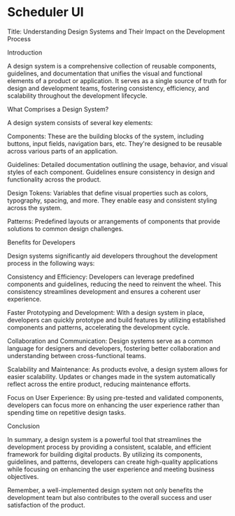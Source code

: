 
<Meta title="Introduction" />

# Scheduler UI

Title: Understanding Design Systems and Their Impact on the Development Process

Introduction

A design system is a comprehensive collection of reusable components, guidelines, and documentation that unifies the visual and functional elements of a product or application. It serves as a single source of truth for design and development teams, fostering consistency, efficiency, and scalability throughout the development lifecycle.

What Comprises a Design System?

A design system consists of several key elements:

Components: These are the building blocks of the system, including buttons, input fields, navigation bars, etc. They're designed to be reusable across various parts of an application.

Guidelines: Detailed documentation outlining the usage, behavior, and visual styles of each component. Guidelines ensure consistency in design and functionality across the product.

Design Tokens: Variables that define visual properties such as colors, typography, spacing, and more. They enable easy and consistent styling across the system.

Patterns: Predefined layouts or arrangements of components that provide solutions to common design challenges.

Benefits for Developers

Design systems significantly aid developers throughout the development process in the following ways:

Consistency and Efficiency: Developers can leverage predefined components and guidelines, reducing the need to reinvent the wheel. This consistency streamlines development and ensures a coherent user experience.

Faster Prototyping and Development: With a design system in place, developers can quickly prototype and build features by utilizing established components and patterns, accelerating the development cycle.

Collaboration and Communication: Design systems serve as a common language for designers and developers, fostering better collaboration and understanding between cross-functional teams.

Scalability and Maintenance: As products evolve, a design system allows for easier scalability. Updates or changes made in the system automatically reflect across the entire product, reducing maintenance efforts.

Focus on User Experience: By using pre-tested and validated components, developers can focus more on enhancing the user experience rather than spending time on repetitive design tasks.

Conclusion

In summary, a design system is a powerful tool that streamlines the development process by providing a consistent, scalable, and efficient framework for building digital products. By utilizing its components, guidelines, and patterns, developers can create high-quality applications while focusing on enhancing the user experience and meeting business objectives.

Remember, a well-implemented design system not only benefits the development team but also contributes to the overall success and user satisfaction of the product.